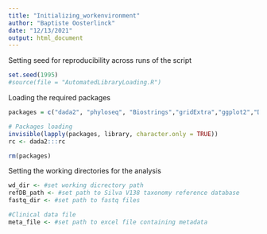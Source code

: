 ---
title: "Initializing_workenvironment"
author: "Baptiste Oosterlinck"
date: "12/13/2021"
output: html_document
---

Setting seed for reproducibility across runs of the script

```{r setup, include=FALSE}
set.seed(1995)
#source(file = "AutomatedLibraryLoading.R")
```

Loading the required packages

```{r setup, include=FALSE}
packages = c("dada2", "phyloseq", "Biostrings","gridExtra","ggplot2","DECIPHER","phangorn","readxl","tidyverse","ggpubr","readxl","vegan","microbiome","tidyr","ggplot2","ggpubr","ALDEx2","dplyr","biomformat","ape","boot","viridis","survminer","survival","data.table","cooccur","visNetwork","tidygraph","ggraph","network","Hmisc","magrittr")

# Packages loading
invisible(lapply(packages, library, character.only = TRUE))
rc <- dada2:::rc

rm(packages)
```

Setting the working directories for the analysis

```{r setup, include=FALSE}
wd_dir <- #set working dicrectory path
refDB_path <- #set path to Silva V138 taxonomy reference database
fastq_dir <- #set path to fastq files

#Clinical data file
meta_file <- #set path to excel file containing metadata
```
